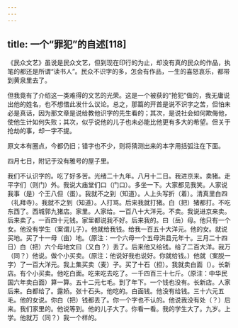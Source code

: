 ```yaml
---
---
---
```

title: 一个“罪犯”的自述[118]
---




《民众文艺》虽说是民众文艺，但到现在印行的为止，却没有真的民众的作品，执笔的都还是所谓“读书人”。民众不识字的多，怎会有作品，一生的喜怒哀乐，都带到黄泉里去了。

但我竟有了介绍这一类难得的文艺的光荣。这是一个被获的“抢犯”做的，我无庸说出他的姓名，也不想借此发什么议论。总之，那篇的开首是说不识字之苦，但怕未必是真话，因为那文章是说给教他识字的先生看的；其次，是说社会如何欺侮他，使他生计如何失败；其次，似乎说他的儿子也未必能比他更有多大的希望。但关于抢劫的事，却一字不提。

原文本有圈点，今都仍旧；错字也不少，则将猜测出来的本字用括弧注在下面。

四月七日，附记于没有雅号的屋子里。

我们不认识字的。吃了好多苦。光绪二十九年。八月十二日。我进京来。卖猪。走平字们（则门）外。我说大庙堂们口（门口）。多坐一下。大家都见我笑。人家说我事（是）个王八但（蛋）。我就不之到（知道）。人上头写折（着）。清真里白四（礼拜寺）。我就不之到（知道）。人打骂。后来我就打猪。白（把）猪都打。不吃东西了。西城郭九猪店。家里。人家给。一百八十大洋元。不卖。我说进京来卖。后来卖了。一百四十元钱。家里都说我不好。后来我的。曰（岳）母。他只有一个女。他没有学生（案谓儿子）。他就给我钱。给我一百五十大洋元。他的女。就说买地。买了十一母（亩）地。（原注：一个六母一个五母洪县元年十。三月二十四日）白（把）六个母地文曰（又白？）丢了。后来他又给钱。给了二百大洋。我万（同？）他说。做个小买卖。（原注：他说好我也说好。你就给钱。）他就（案脱一字）了一百大洋元。我上集买卖（麦）子。买了十石（担）。我就卖白面（）。长新店。有个小买卖。他吃白面。吃来吃去吃了。一千四百三十七斤。（原注：中华民国六年卖白面）算一算。五十二元七毛。到了年下。一个钱也没有。长新店。人家后来。白都给了。露娇。张十石头。他吃的。白面钱。他没有给钱。三十六元五毛。他的女说。你白（把）钱都丢了。你一个字也不认的。他说我没有处（？）后来。我们家里的。他说等到。他的儿子大了。你看一看。我的学生大了。九岁。上学。他就万（同？）我一个样的。